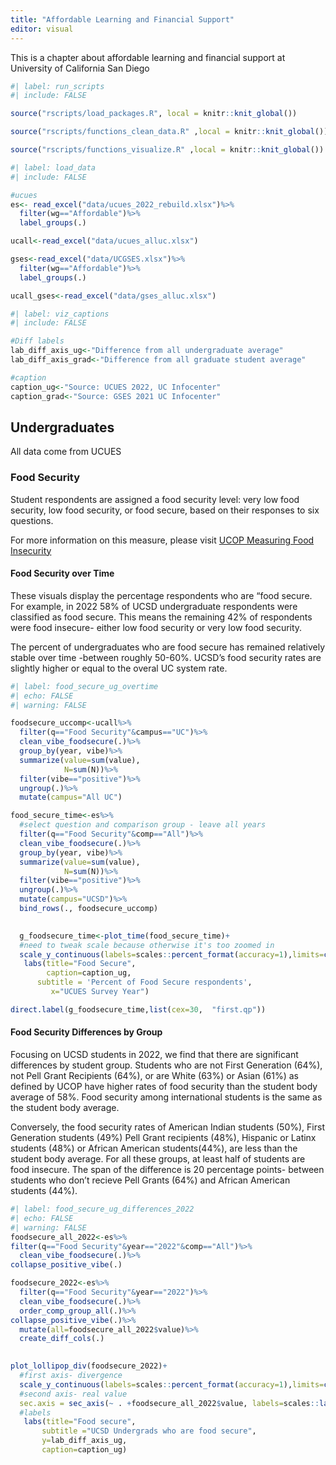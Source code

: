 ```yaml
---
title: "Affordable Learning and Financial Support"
editor: visual
---
```


This is a chapter about affordable learning and financial support at University of California San Diego

```r
#| label: run_scripts
#| include: FALSE

source("rscripts/load_packages.R", local = knitr::knit_global())

source("rscripts/functions_clean_data.R" ,local = knitr::knit_global())

source("rscripts/functions_visualize.R" ,local = knitr::knit_global())

```

```r
#| label: load_data
#| include: FALSE

#ucues
es<- read_excel("data/ucues_2022_rebuild.xlsx")%>%
  filter(wg=="Affordable")%>%
  label_groups(.)

ucall<-read_excel("data/ucues_alluc.xlsx")

gses<-read_excel("data/UCGSES.xlsx")%>%
  filter(wg=="Affordable")%>%
  label_groups(.)

ucall_gses<-read_excel("data/gses_alluc.xlsx")

```

```r
#| label: viz_captions
#| include: FALSE

#Diff labels
lab_diff_axis_ug<-"Difference from all undergraduate average"
lab_diff_axis_grad<-"Difference from all graduate student average"

#caption
caption_ug<-"Source: UCUES 2022, UC Infocenter"
caption_grad<-"Source: GSES 2021 UC Infocenter"
```

## Undergraduates

All data come from UCUES

### Food Security

Student respondents are assigned a food security level: very low food security, low food security, or food secure, based on their responses to six questions. 

For more information on this measure, please visit [UCOP Measuring Food Insecurity](https://www.universityofcalifornia.edu/sites/default/files/measuring-food-insecurity.pdf)


#### Food Security over Time

These visuals display the percentage respondents who are "food secure. For example, in 2022 58% of UCSD undergraduate respondents were classified as food secure. This means the remaining 42% of respondents were food insecure- either low food security or very low food security. 


The percent of undergraduates who are food secure has remained relatively stable over time -between roughly 50-60%. UCSD's food security rates are slightly higher or equal to the overal UC system rate. 

```r
#| label: food_secure_ug_overtime
#| echo: FALSE
#| warning: FALSE

foodsecure_uccomp<-ucall%>%
  filter(q=="Food Security"&campus=="UC")%>%
  clean_vibe_foodsecure(.)%>%
  group_by(year, vibe)%>%
  summarize(value=sum(value),
            N=sum(N))%>%
  filter(vibe=="positive")%>%
  ungroup(.)%>%
  mutate(campus="All UC")

food_secure_time<-es%>%
  #select question and comparison group - leave all years
  filter(q=="Food Security"&comp=="All")%>%
  clean_vibe_foodsecure(.)%>%
  group_by(year, vibe)%>%
  summarize(value=sum(value),
            N=sum(N))%>%
  filter(vibe=="positive")%>%
  ungroup(.)%>%
  mutate(campus="UCSD")%>%
  bind_rows(., foodsecure_uccomp)

  
  g_foodsecure_time<-plot_time(food_secure_time)+
  #need to tweak scale because otherwise it's too zoomed in
  scale_y_continuous(labels=scales::percent_format(accuracy=1),limits=c(.5,.75))+
   labs(title="Food Secure",
        caption=caption_ug,
      subtitle = 'Percent of Food Secure respondents',
         x="UCUES Survey Year")

direct.label(g_foodsecure_time,list(cex=30,  "first.qp"))

```


#### Food Security Differences by Group

Focusing on UCSD students in 2022, we find that there are significant differences by student group. Students who are not First Generation (64%), not Pell Grant Recipients (64%), or are White (63%) or Asian (61%) as defined by UCOP have higher rates of food security than the student body average of 58%. Food security among international students is the same as the student body average. 

Conversely, the food security rates of American Indian students (50%), First Generation students (49%) Pell Grant recipients (48%), Hispanic or Latinx students (48%) or African American students(44%), are less than the student body average. For all these groups, at least half of students are food insecure. The span of the difference is 20 percentage points- between students who don't recieve Pell Grants (64%) and African American students (44%).

```r
#| label: food_secure_ug_differences_2022
#| echo: FALSE
#| warning: FALSE
foodsecure_all_2022<-es%>%
filter(q=="Food Security"&year=="2022"&comp=="All")%>%
  clean_vibe_foodsecure(.)%>%
collapse_positive_vibe(.)

foodsecure_2022<-es%>%
  filter(q=="Food Security"&year=="2022")%>%
  clean_vibe_foodsecure(.)%>%
  order_comp_group_all(.)%>%
collapse_positive_vibe(.)%>%
  mutate(all=foodsecure_all_2022$value)%>%
  create_diff_cols(.)

  
plot_lollipop_div(foodsecure_2022)+
  #first axis- divergence
  scale_y_continuous(labels=scales::percent_format(accuracy=1),limits=c(-.15,.1),
  #second axis- real value
  sec.axis = sec_axis(~ . +foodsecure_all_2022$value, labels=scales::label_percent(accuracy=1)))+
  #labels
   labs(title="Food secure",
       subtitle ="UCSD Undergrads who are food secure",
       y=lab_diff_axis_ug,
       caption=caption_ug)
```